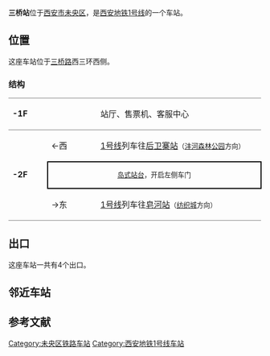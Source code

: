 {{Station Infobox
| Station Name = 三桥站
| Engname      = SANQIAO Station
| linecolour   = #{{西安地铁线路标志色|1}}
| Image        = Sanqiao Station.jpg
| Caption      = 三桥站文化墙——朱鹮家园
| Location     = [[西安市|西安市]][[未央区|未央区]]
| coordinates = {{coord|34.29150|108.82758|display=inline,title}}
| Type         = 地下车站
| Line         = 1号线
| Hall         = 整体
| Open         = 2013年9月15日
| Platform     = [[岛式站台|岛式站台]]
| Exit         = 4
| Time First   = 
| Time Last    = 
}}

'''三桥站'''位于[[西安市|西安市]][[未央区|未央区]]，是[[西安地铁|西安地铁]][[西安地铁1号线|1号线]]的一个车站。

== 位置 ==
这座车站位于[[三桥路|三桥路]]西三环西侧。

===结构===

{|cellspacing=0 cellpadding=3
|-
|style="border-top:solid 1px gray;border-bottom:solid 1px gray;" valign=top width=70|'''-1F'''
|style="border-top:solid 1px gray;border-bottom:solid 1px gray;" valign=top width=100|
|style="border-top:solid 1px gray;border-bottom:solid 1px gray;" valign=top width=390|站厅、售票机、客服中心
|-
|style="border-bottom:solid 1px gray;" rowspan=4 valign=top|'''-2F'''
|←西
|[[西安地铁1号线|1号线]]列车往[[后卫寨站|后卫寨站]]<small>（[[沣河森林公园站|沣河森林公园]]方向）</small>
|-
|style="border-right:solid 2px black;border-left:solid 2px black;border-top:solid 2px black;border-bottom:solid 2px black;font-size:smaller;" colspan=2 align=center|[[岛式站台|岛式站台]]，开启左侧车门
|-
|style="border-bottom:solid 1px gray;"|→东
|style="border-bottom:solid 1px gray;"|[[西安地铁1号线|1号线]]列车往[[皂河站|皂河站]]<small>（[[纺织城站|纺织城]]方向）</small>
|}

== 出口 ==
这座车站一共有4个出口。

== 邻近车站 ==
{{s-rail-start}}
{{s-rail|title=西安地铁}}
{{s-line new|system=XAM|line=1|previous=后卫寨|next=皂河}}
{{s-end}}

==参考文献==
<references/>

{{西安地铁1号线|nocat}}
[[Category:未央区铁路车站|Category:未央区铁路车站]]
[[Category:西安地铁1号线车站|Category:西安地铁1号线车站]]